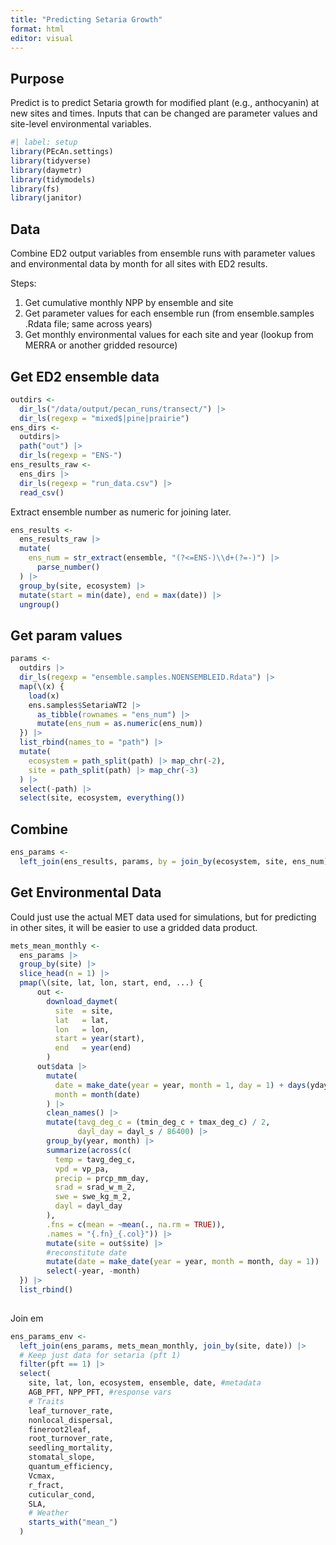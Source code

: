 ```yaml
---
title: "Predicting Setaria Growth"
format: html
editor: visual
---
```


## Purpose

Predict is to predict Setaria growth for modified plant (e.g., anthocyanin) at new sites and times. Inputs that can be changed are parameter values and site-level environmental variables.

```r
#| label: setup
library(PEcAn.settings)
library(tidyverse)
library(daymetr)
library(tidymodels)
library(fs)
library(janitor)
```

## Data

Combine ED2 output variables from ensemble runs with parameter values and environmental data by month for all sites with ED2 results.

Steps:

1.  Get cumulative monthly NPP by ensemble and site
2.  Get parameter values for each ensemble run (from ensemble.samples .Rdata file; same across years)
3.  Get monthly environmental values for each site and year (lookup from MERRA or another gridded resource)

## Get ED2 ensemble data

```r
outdirs <-  
  dir_ls("/data/output/pecan_runs/transect/") |>
  dir_ls(regexp = "mixed$|pine|prairie")
ens_dirs <-   
  outdirs|> 
  path("out") |> 
  dir_ls(regexp = "ENS-")
ens_results_raw <- 
  ens_dirs |> 
  dir_ls(regexp = "run_data.csv") |> 
  read_csv()
```

Extract ensemble number as numeric for joining later.

```r
ens_results <-
  ens_results_raw |> 
  mutate(
    ens_num = str_extract(ensemble, "(?<=ENS-)\\d+(?=-)") |> 
      parse_number()
  ) |> 
  group_by(site, ecosystem) |>
  mutate(start = min(date), end = max(date)) |> 
  ungroup()
```

## Get param values

```r
params <- 
  outdirs |> 
  dir_ls(regexp = "ensemble.samples.NOENSEMBLEID.Rdata") |> 
  map(\(x) {
    load(x)
    ens.samples$SetariaWT2 |>
      as_tibble(rownames = "ens_num") |>
      mutate(ens_num = as.numeric(ens_num))
  }) |> 
  list_rbind(names_to = "path") |> 
  mutate(
    ecosystem = path_split(path) |> map_chr(-2),
    site = path_split(path) |> map_chr(-3)
  ) |> 
  select(-path) |> 
  select(site, ecosystem, everything())
```

## Combine

```r
ens_params <- 
  left_join(ens_results, params, by = join_by(ecosystem, site, ens_num))
```

## Get Environmental Data

Could just use the actual MET data used for simulations, but for predicting in other sites, it will be easier to use a gridded data product.

```r
mets_mean_monthly <- 
  ens_params |>
  group_by(site) |> 
  slice_head(n = 1) |> 
  pmap(\(site, lat, lon, start, end, ...) {
      out <- 
        download_daymet(
          site  = site,
          lat   = lat,
          lon   = lon,
          start = year(start),
          end   = year(end)
        )
      out$data |>
        mutate(
          date = make_date(year = year, month = 1, day = 1) + days(yday - 1),
          month = month(date)
        ) |> 
        clean_names() |> 
        mutate(tavg_deg_c = (tmin_deg_c + tmax_deg_c) / 2,
               dayl_day = dayl_s / 86400) |> 
        group_by(year, month) |> 
        summarize(across(c(
          temp = tavg_deg_c,
          vpd = vp_pa,
          precip = prcp_mm_day,
          srad = srad_w_m_2,
          swe = swe_kg_m_2,
          dayl = dayl_day
        ),
        .fns = c(mean = ~mean(., na.rm = TRUE)), 
        .names = "{.fn}_{.col}")) |> 
        mutate(site = out$site) |> 
        #reconstitute date
        mutate(date = make_date(year = year, month = month, day = 1)) |> 
        select(-year, -month)
  }) |>
  list_rbind()
  
```

Join em

```r
ens_params_env <- 
  left_join(ens_params, mets_mean_monthly, join_by(site, date)) |> 
  # Keep just data for setaria (pft 1)
  filter(pft == 1) |> 
  select(
    site, lat, lon, ecosystem, ensemble, date, #metadata
    AGB_PFT, NPP_PFT, #response vars
    # Traits
    leaf_turnover_rate,
    nonlocal_dispersal,
    fineroot2leaf,
    root_turnover_rate,
    seedling_mortality,
    stomatal_slope,
    quantum_efficiency,
    Vcmax,
    r_fract,
    cuticular_cond,
    SLA,
    # Weather
    starts_with("mean_")
  )
```
